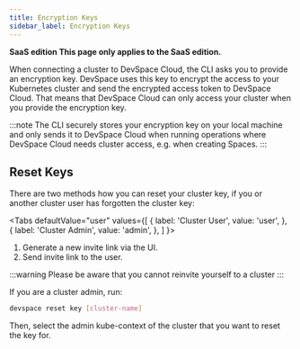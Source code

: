 ```yaml
---
title: Encryption Keys
sidebar_label: Encryption Keys
---
```



**<Highlight backgroundColor="#3333dd">SaaS edition</Highlight> This page only applies to the SaaS edition.**

When connecting a cluster to DevSpace Cloud, the CLI asks you to provide an encryption key. DevSpace uses this key to encrypt the access to your Kubernetes cluster and send the encrypted access token to DevSpace Cloud. That means that DevSpace Cloud can only access your cluster when you provide the encryption key. 

:::note 
The CLI securely stores your encryption key on your local machine and only sends it to DevSpace Cloud when running operations where DevSpace Cloud needs cluster access, e.g. when creating Spaces.
:::


## Reset Keys
There are two methods how you can reset your cluster key, if you or another cluster user has forgotten the cluster key:

<Tabs
  defaultValue="user"
  values={[
    { label: 'Cluster User', value: 'user', },
    { label: 'Cluster Admin', value: 'admin', },
  ]
}>
<TabItem value="user">

1. Generate a new invite link via the UI.
2. Send invite link to the user.

:::warning
Please be aware that you cannot reinvite yourself to a cluster
:::

</TabItem>
<TabItem value="admin">

If you are a cluster admin, run:
```bash
devspace reset key [cluster-name]
```

Then, select the admin kube-context of the cluster that you want to reset the key for.

</TabItem>
</Tabs>
